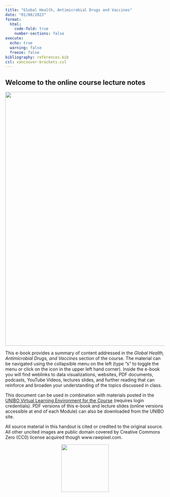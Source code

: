 ```yaml
---
title: "Global Health, Antimicrobial Drugs and Vaccines"
date: "01/08/2023"
format: 
  html:
    code-fold: true
    number-sections: false
execute:
  echo: true
  warning: false
  freeze: false
bibliography: references.bib
csl: vancouver-brackets.csl
---
```


## Welcome to the online course lecture notes {.unnumbered}

<center>![](images/globalhealth.png){width="800"}</center>

This e-book provides a summary of content addressed in the *Global Health, Antimicrobial Drugs, and Vaccines* section of the course. The material can be navigated using the collapsible menu on the left (type "s" to toggle the menu or click on the icon in the upper left hand corner). Inside the e-book you will find weblinks to data visualizations, websites, PDF documents, podcasts, YouTube Videos, lectures slides, and further reading that can reinforce and broaden your understanding of the topics discussed in class.

This document can be used in combination with materials posted in the [UNIBO Virtual Learning Environment for the Course](https://virtuale.unibo.it/course/view.php?id=31100) (requires login credentials). PDF versions of this e-book and lecture slides (online versions accessible at end of each Module) can also be downloaded from the UNIBO site.

All source material in this handout is cited or credited to the original source. All other uncited images are public domain covered by Creative Commons Zero (CC0) license acquired though www.rawpixel.com.

<center>![](images/creativecommons.png){width="150"}</center>
